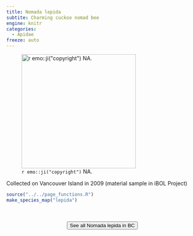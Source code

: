 ```yaml
---
title: Nomada lepida
subtite: Charming cuckoo nomad bee
engine: knitr
categories:
  - Apidae
freeze: auto
---
```

![`r emo::ji("copyright")` NA.](/files/no_bee.png){height=300}

Collected on Vancouver Island in 2009 (material sample in iBOL Project)



```r
source("../../page_functions.R")
make_species_map("lepida")
```
<br><br>
<center>


<a href="NA"><button type="button" class="btn btn-secondary">See all Nomada lepida in BC <i class="fa-solid fa-arrow-up-right-from-square"></i> </button></a>
</center>
